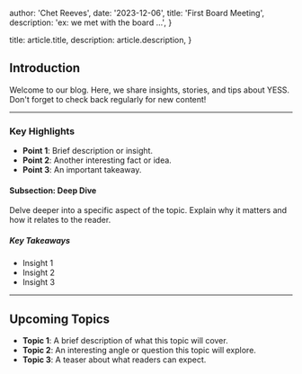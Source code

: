 
  author: 'Chet Reeves',
  date: '2023-12-06',
  title: 'First Board Meeting',
  description: 'ex: we met with the board ...',
}

  title: article.title,
  description: article.description,
}


## Introduction

Welcome to our blog. Here, we share insights, stories, and tips about YESS. Don't forget to check back regularly for new content!

---

### Key Highlights

- **Point 1**: Brief description or insight.
- **Point 2**: Another interesting fact or idea.
- **Point 3**: An important takeaway.

#### Subsection: Deep Dive

Delve deeper into a specific aspect of the topic. Explain why it matters and how it relates to the reader.

##### Key Takeaways

- Insight 1
- Insight 2
- Insight 3

---

## Upcoming Topics

- **Topic 1**: A brief description of what this topic will cover.
- **Topic 2**: An interesting angle or question this topic will explore.
- **Topic 3**: A teaser about what readers can expect.
